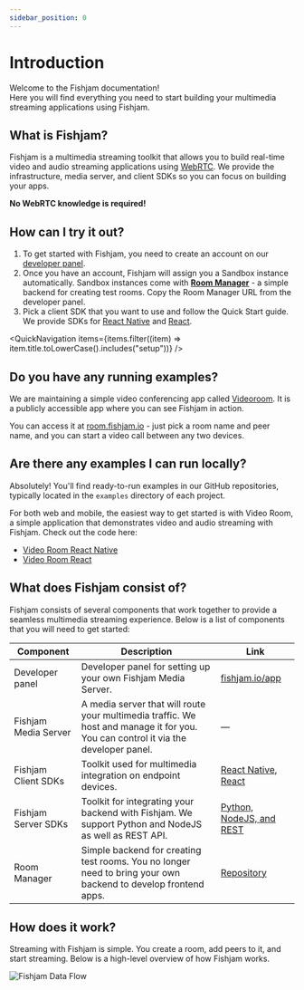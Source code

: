 ```yaml
---
sidebar_position: 0
---
```



# Introduction

Welcome to the Fishjam documentation!  
Here you will find everything you need to start building your multimedia streaming applications using Fishjam.

## What is Fishjam?

Fishjam is a multimedia streaming toolkit that allows you to build real-time video and audio streaming applications using [WebRTC](https://developer.mozilla.org/en-US/docs/Web/API/WebRTC_API).
We provide the infrastructure, media server, and client SDKs so you can focus on building your apps.

**No WebRTC knowledge is required!**

## How can I try it out?

1. To get started with Fishjam, you need to create an account on our [developer panel](https://fishjam.io/app).
2. Once you have an account, Fishjam will assign you a Sandbox instance automatically. Sandbox instances come with [**Room Manager**](/room-manager.md) - a simple backend for creating test rooms. Copy the Room Manager URL from the developer panel.
3. Pick a client SDK that you want to use and follow the Quick Start guide. We provide SDKs for [React Native](/react-native/quick-setup.mdx) and [React](/react/installation.mdx).

<QuickNavigation
  items={items.filter((item) => item.title.toLowerCase().includes("setup"))}
/>

## Do you have any running examples?

We are maintaining a simple video conferencing app called [Videoroom](https://room.fishjam.io/).
It is a publicly accessible app where you can see Fishjam in action.

You can access it at [room.fishjam.io](https://room.fishjam.io/) - just pick a room name and peer name, and you can start a video call between any two devices.

## Are there any examples I can run locally?

Absolutely! You'll find ready-to-run examples in our GitHub repositories, typically located in the `examples` directory of each project.

For both web and mobile, the easiest way to get started is with Video Room, a simple application that demonstrates video and audio streaming with Fishjam. Check out the code here:

- [Video Room React Native](https://github.com/fishjam-cloud/mobile-client-sdk/tree/main/examples/video-room)
- [Video Room React](https://github.com/fishjam-cloud/web-client-sdk/tree/main/examples/react-client/minimal-react)

## What does Fishjam consist of?

Fishjam consists of several components that work together to provide a seamless multimedia streaming experience.
Below is a list of components that you will need to get started:

| Component            | Description                                                                                                                        | Link                                                                                         |
| -------------------- | ---------------------------------------------------------------------------------------------------------------------------------- | -------------------------------------------------------------------------------------------- |
| Developer panel      | Developer panel for setting up your own Fishjam Media Server.                                                                      | [fishjam.io/app](https://fishjam.io/app)                                                     |
| Fishjam Media Server | A media server that will route your multimedia traffic. We host and manage it for you. You can control it via the developer panel. | —                                                                                            |
| Fishjam Client SDKs  | Toolkit used for multimedia integration on endpoint devices.                                                                       | [React Native](/react-native/quick-setup.mdx), [React](/react/installation.mdx)              |
| Fishjam Server SDKs  | Toolkit for integrating your backend with Fishjam. We support Python and NodeJS as well as REST API.                               | [Python, NodeJS, and REST](/production/server.mdx)                                           |
| Room Manager         | Simple backend for creating test rooms. You no longer need to bring your own backend to develop frontend apps.                     | [Repository](https://github.com/fishjam-cloud/js-server-sdk/tree/main/examples/room-manager) |

## How does it work?

Streaming with Fishjam is simple. You create a room, add peers to it, and start streaming. Below is a high-level overview of how Fishjam works.

![Fishjam Data Flow](@site/static/img/architecture.svg)
